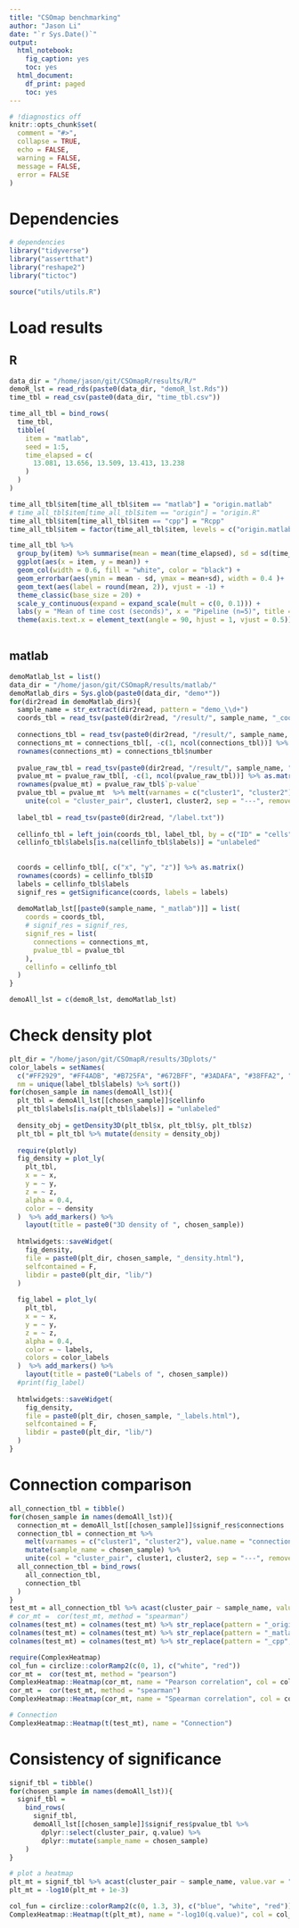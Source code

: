 ```yaml
---
title: "CSOmap benchmarking"
author: "Jason Li"
date: "`r Sys.Date()`"
output:
  html_notebook:
    fig_caption: yes
    toc: yes
  html_document:
    df_print: paged
    toc: yes
---
```


```r
# !diagnostics off
knitr::opts_chunk$set(
  comment = "#>",
  collapse = TRUE,
  echo = FALSE,
  warning = FALSE,
  message = FALSE,
  error = FALSE
)
```

# Dependencies
```r
# dependencies
library("tidyverse")
library("assertthat")
library("reshape2")
library("tictoc")

source("utils/utils.R")

```

# Load results
## R
```r
data_dir = "/home/jason/git/CSOmapR/results/R/"
demoR_lst = read_rds(paste0(data_dir, "demoR_lst.Rds"))
time_tbl = read_csv(paste0(data_dir, "time_tbl.csv"))

time_all_tbl = bind_rows(
  time_tbl, 
  tibble(
    item = "matlab",
    seed = 1:5,
    time_elapsed = c(
      13.081, 13.656, 13.509, 13.413, 13.238
    )
  )
)

time_all_tbl$item[time_all_tbl$item == "matlab"] = "origin.matlab"
# time_all_tbl$item[time_all_tbl$item == "origin"] = "origin.R"
time_all_tbl$item[time_all_tbl$item == "cpp"] = "Rcpp"
time_all_tbl$item = factor(time_all_tbl$item, levels = c("origin.matlab", "origin.R", "Rcpp", "Rtsne_0", "Rtsne_0.2", "Rtsne_0.4", "Rtsne_0.6", "Rtsne_0.8", "umap_direct", "umap_normalizedDist"))

time_all_tbl %>% 
  group_by(item) %>% summarise(mean = mean(time_elapsed), sd = sd(time_elapsed)) %>% 
  ggplot(aes(x = item, y = mean)) +
  geom_col(width = 0.6, fill = "white", color = "black") +
  geom_errorbar(aes(ymin = mean - sd, ymax = mean+sd), width = 0.4 )+
  geom_text(aes(label = round(mean, 2)), vjust = -1) +
  theme_classic(base_size = 20) +
  scale_y_continuous(expand = expand_scale(mult = c(0, 0.1))) +
  labs(y = "Mean of time cost (seconds)", x = "Pipeline (n=5)", title = "Comparison of time cost of optimization") +
  theme(axis.text.x = element_text(angle = 90, hjust = 1, vjust = 0.5))
  
```

## matlab
```r
demoMatlab_lst = list()
data_dir = "/home/jason/git/CSOmapR/results/matlab/"
demoMatlab_dirs = Sys.glob(paste0(data_dir, "demo*"))
for(dir2read in demoMatlab_dirs){
  sample_name = str_extract(dir2read, pattern = "demo_\\d+")
  coords_tbl = read_tsv(paste0(dir2read, "/result/", sample_name, "_coordinate.txt"))
  
  connections_tbl = read_tsv(paste0(dir2read, "/result/", sample_name, "_connections.txt"))
  connections_mt = connections_tbl[, -c(1, ncol(connections_tbl))] %>% as.matrix()
  rownames(connections_mt) = connections_tbl$number
  
  pvalue_raw_tbl = read_tsv(paste0(dir2read, "/result/", sample_name, "_statistics.txt"))
  pvalue_mt = pvalue_raw_tbl[, -c(1, ncol(pvalue_raw_tbl))] %>% as.matrix()
  rownames(pvalue_mt) = pvalue_raw_tbl$`p-value`
  pvalue_tbl = pvalue_mt  %>% melt(varnames = c("cluster1", "cluster2"), value.name = "q.value") %>% 
    unite(col = "cluster_pair", cluster1, cluster2, sep = "---", remove = T)
  
  label_tbl = read_tsv(paste0(dir2read, "/label.txt"))
  
  cellinfo_tbl = left_join(coords_tbl, label_tbl, by = c("ID" = "cells"))
  cellinfo_tbl$labels[is.na(cellinfo_tbl$labels)] = "unlabeled"
  
  
  coords = cellinfo_tbl[, c("x", "y", "z")] %>% as.matrix()
  rownames(coords) = cellinfo_tbl$ID
  labels = cellinfo_tbl$labels
  signif_res = getSignificance(coords, labels = labels)
  
  demoMatlab_lst[[paste0(sample_name, "_matlab")]] = list(
    coords = coords_tbl, 
    # signif_res = signif_res,
    signif_res = list(
      connections = connections_mt,
      pvalue_tbl = pvalue_tbl
    ),
    cellinfo = cellinfo_tbl
  )
}

demoAll_lst = c(demoR_lst, demoMatlab_lst)
```

# Check density plot
```r
plt_dir = "/home/jason/git/CSOmapR/results/3Dplots/"
color_labels = setNames(
  c("#FF2929", "#FF4ADB", "#B725FA", "#672BFF", "#3ADAFA", "#38FFA2", "#FFE138", "#FF9029", "#C7C7C7"),
  nm = unique(label_tbl$labels) %>% sort())
for(chosen_sample in names(demoAll_lst)){
  plt_tbl = demoAll_lst[[chosen_sample]]$cellinfo
  plt_tbl$labels[is.na(plt_tbl$labels)] = "unlabeled"
  
  density_obj = getDensity3D(plt_tbl$x, plt_tbl$y, plt_tbl$z)
  plt_tbl = plt_tbl %>% mutate(density = density_obj)
  
  require(plotly)
  fig_density = plot_ly(
    plt_tbl,
    x = ~ x,
    y = ~ y,
    z = ~ z,
    alpha = 0.4,
    color = ~ density
  )  %>% add_markers() %>%
    layout(title = paste0("3D density of ", chosen_sample))
  
  htmlwidgets::saveWidget(
    fig_density,
    file = paste0(plt_dir, chosen_sample, "_density.html"),
    selfcontained = F,
    libdir = paste0(plt_dir, "lib/")
  )
  
  fig_label = plot_ly(
    plt_tbl,
    x = ~ x,
    y = ~ y,
    z = ~ z,
    alpha = 0.4,
    color = ~ labels,
    colors = color_labels
  )  %>% add_markers() %>%
    layout(title = paste0("Labels of ", chosen_sample))
  #print(fig_label)
  
  htmlwidgets::saveWidget(
    fig_density,
    file = paste0(plt_dir, chosen_sample, "_labels.html"),
    selfcontained = F,
    libdir = paste0(plt_dir, "lib/")
  )
}

```

# Connection comparison
```r
all_connection_tbl = tibble()
for(chosen_sample in names(demoAll_lst)){
  connection_mt = demoAll_lst[[chosen_sample]]$signif_res$connections
  connection_tbl = connection_mt %>% 
    melt(varnames = c("cluster1", "cluster2"), value.name = "connections") %>% 
    mutate(sample_name = chosen_sample) %>% 
    unite(col = "cluster_pair", cluster1, cluster2, sep = "---", remove = T)
  all_connection_tbl = bind_rows(
    all_connection_tbl, 
    connection_tbl
  )
}
test_mt = all_connection_tbl %>% acast(cluster_pair ~ sample_name, value.var = "connections", fill = 0)
# cor_mt =  cor(test_mt, method = "spearman")
colnames(test_mt) = colnames(test_mt) %>% str_replace(pattern = "_origin", replacement = "_origin.R")
colnames(test_mt) = colnames(test_mt) %>% str_replace(pattern = "_matlab", replacement = "_origin.matlab")
colnames(test_mt) = colnames(test_mt) %>% str_replace(pattern = "_cpp", replacement = "_Rcpp")

require(ComplexHeatmap)
col_fun = circlize::colorRamp2(c(0, 1), c("white", "red"))
cor_mt =  cor(test_mt, method = "pearson")
ComplexHeatmap::Heatmap(cor_mt, name = "Pearson correlation", col = col_fun)
cor_mt =  cor(test_mt, method = "spearman")
ComplexHeatmap::Heatmap(cor_mt, name = "Spearman correlation", col = col_fun)

```

```r
# Connection 
ComplexHeatmap::Heatmap(t(test_mt), name = "Connection")
```
# Consistency of significance
```r
signif_tbl = tibble()
for(chosen_sample in names(demoAll_lst)){
  signif_tbl = 
    bind_rows(
      signif_tbl, 
      demoAll_lst[[chosen_sample]]$signif_res$pvalue_tbl %>% 
        dplyr::select(cluster_pair, q.value) %>% 
        dplyr::mutate(sample_name = chosen_sample)
    )
}

# plot a heatmap
plt_mt = signif_tbl %>% acast(cluster_pair ~ sample_name, value.var = "q.value", fill = 1)
plt_mt = -log10(plt_mt + 1e-3)

col_fun = circlize::colorRamp2(c(0, 1.3, 3), c("blue", "white", "red"))
ComplexHeatmap::Heatmap(t(plt_mt), name = "-log10(q.value)", col = col_fun)
```


